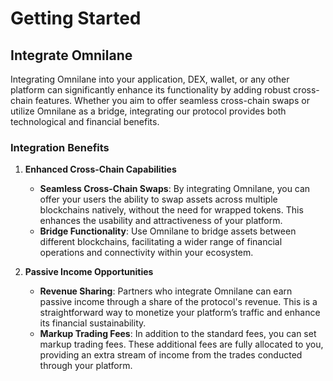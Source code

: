 # Getting Started

## Integrate Omnilane

Integrating Omnilane into your application, DEX, wallet, or any other platform can significantly enhance its functionality by adding robust cross-chain features. Whether you aim to offer seamless cross-chain swaps or utilize Omnilane as a bridge, integrating our protocol provides both technological and financial benefits.

### Integration Benefits

1. **Enhanced Cross-Chain Capabilities**
   - **Seamless Cross-Chain Swaps**: By integrating Omnilane, you can offer your users the ability to swap assets across multiple blockchains natively, without the need for wrapped tokens. This enhances the usability and attractiveness of your platform.
   - **Bridge Functionality**: Use Omnilane to bridge assets between different blockchains, facilitating a wider range of financial operations and connectivity within your ecosystem.

2. **Passive Income Opportunities**
   - **Revenue Sharing**: Partners who integrate Omnilane can earn passive income through a share of the protocol's revenue. This is a straightforward way to monetize your platform’s traffic and enhance its financial sustainability.
   - **Markup Trading Fees**: In addition to the standard fees, you can set markup trading fees. These additional fees are fully allocated to you, providing an extra stream of income from the trades conducted through your platform.



